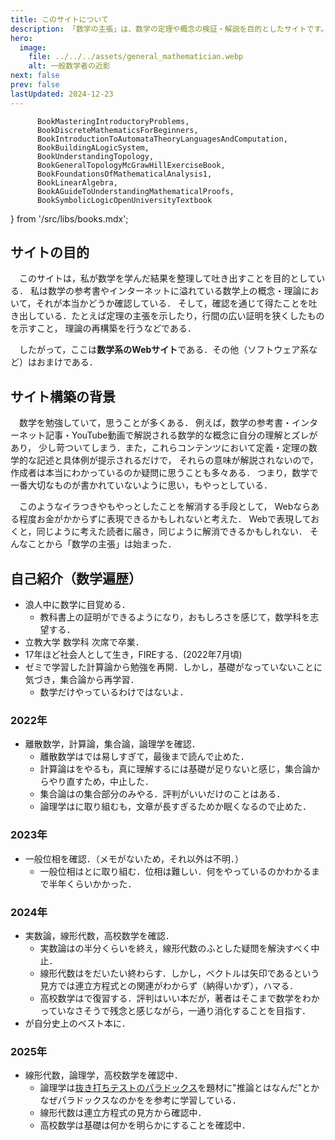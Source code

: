```yaml
---
title: このサイトについて
description: 「数学の主張」は、数学の定理や概念の検証・解説を目的としたサイトです。管理者の数学遍歴やサイトの目的について詳しく紹介しています。
hero:
  image:
    file: ../../../assets/general_mathematician.webp 
    alt: 一般数学者の近影 
next: false
prev: false
lastUpdated: 2024-12-23
---
```

          BookMasteringIntroductoryProblems,
          BookDiscreteMathematicsForBeginners,
          BookIntroductionToAutomataTheoryLanguagesAndComputation,
          BookBuildingALogicSystem,
          BookUnderstandingTopology,
          BookGeneralTopologyMcGrawHillExerciseBook,
          BookFoundationsOfMathematicalAnalysis1,
          BookLinearAlgebra,
          BookAGuideToUnderstandingMathematicalProofs,
          BookSymbolicLogicOpenUniversityTextbook
 } from '/src/libs/books.mdx';

## サイトの目的
　このサイトは，私が数学を学んだ結果を整理して吐き出すことを目的としている．
私は数学の参考書やインターネットに溢れている数学上の概念・理論において，それが本当かどうか確認している．
そして，確認を通じて得たことを吐き出している．たとえば定理の主張を示したり，行間の広い証明を狭くしたものを示すこと，
理論の再構築を行うなどである．

　したがって，ここは**数学系のWebサイト**である．その他（ソフトウェア系など）はおまけである．

## サイト構築の背景

　数学を勉強していて，思うことが多くある．
例えば，数学の参考書・インターネット記事・YouTube動画で解説される数学的な概念に自分の理解とズレがあり，
少し苛ついてしまう．また，これらコンテンツにおいて定義・定理の数学的な記述と具体例が提示されるだけで，
それらの意味が解説されないので，作成者は本当にわかっているのか疑問に思うことも多々ある．
つまり，数学で一番大切なものが書かれていないように思い，もやっとしている．

　このようなイラつきやもやっとしたことを解消する手段として，
Webならある程度お金がかからずに表現できるかもしれないと考えた．
Webで表現しておくと，同じように考えた読者に届き，同じように解消できるかもしれない．
そんなことから「数学の主張」は始まった．

## 自己紹介（数学遍歴）

  - 浪人中に数学に目覚める．
    - 教科書上の証明ができるようになり，おもしろさを感じて，数学科を志望する． 
  - 立教大学 数学科 次席で卒業．
  - 17年ほど社会人として生き，FIREする．(2022年7月頃) 
  - ゼミで学習した計算論から勉強を再開．しかし，基礎がなっていないことに気づき，集合論から再学習．
    - 数学だけやっているわけではないよ．
 
### 2022年
  - 離散数学，計算論，集合論，論理学を確認．
    - 離散数学は<BookDiscreteMathematicsForBeginners />では易しすぎて，最後まで読んで止めた． 
    - 計算論は<BookIntroductionToAutomataTheoryLanguagesAndComputation />をやるも，真に理解するには基礎が足りないと感じ，集合論からやり直すため，中止した． 
    - 集合論は<BookIntroductionToSetsAndTopology />の集合部分のみやる．評判がいいだけのことはある．
    - 論理学は<BookBuildingALogicSystem />に取り組むも，文章が長すぎるためか眠くなるので止めた．
### 2023年
  - 一般位相を確認．（メモがないため，それ以外は不明．）
    - 一般位相は<BookUnderstandingTopology />と<BookGeneralTopologyMcGrawHillExerciseBook />に取り組む．位相は難しい．何をやっているのかわかるまで半年くらいかかった．
### 2024年
  - 実数論，線形代数，高校数学を確認．
    - 実数論は<BookFoundationsOfMathematicalAnalysis1 />の半分くらいを終え，線形代数のふとした疑問を解決すべく中止．
    - 線形代数は<BookLinearAlgebra />をだいたい終わらす．しかし，ベクトルは矢印であるという見方では連立方程式との関連がわからず（納得いかず），ハマる．
    - 高校数学は<BookMasteringIntroductoryProblems />で復習する．評判はいい本だが，著者はそこまで数学をわかっていなさそうで残念と感じながら，一通り消化することを目指す．
  - <BookAGuideToUnderstandingMathematicalProofs />が自分史上のベスト本に．
### 2025年
  - 線形代数，論理学，高校数学を確認中．
    - 論理学は[抜き打ちテストのパラドックス](https://ja.wikipedia.org/wiki/%E6%8A%9C%E3%81%8D%E6%89%93%E3%81%A1%E3%83%86%E3%82%B9%E3%83%88%E3%81%AE%E3%83%91%E3%83%A9%E3%83%89%E3%83%83%E3%82%AF%E3%82%B9)を題材に"推論とはなんだ"とかなぜパラドックスなのかを<BookSymbolicLogicOpenUniversityTextbook />を参考に学習している．
    - 線形代数は連立方程式の見方から確認中．
    - 高校数学は基礎は何かを明らかにすることを確認中． 



